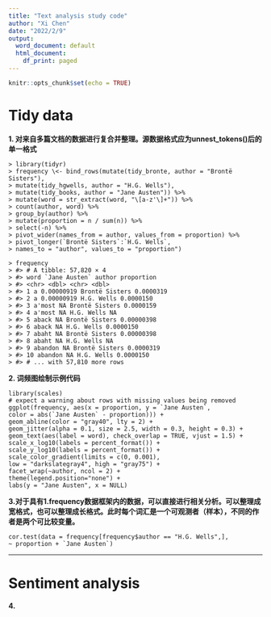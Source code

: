 ```yaml
---
title: "Text analysis study code"
author: "Xi Chen"
date: "2022/2/9"
output:
  word_document: default
  html_document:
    df_print: paged
---
```


```r
knitr::opts_chunk$set(echo = TRUE)
```

# Tidy data

**1. 对来自多篇文档的数据进行复合并整理。源数据格式应为unnest_tokens()后的单一格式**

```
> library(tidyr)
> frequency \<- bind_rows(mutate(tidy_bronte, author = "Brontë Sisters"),
> mutate(tidy_hgwells, author = "H.G. Wells"),
> mutate(tidy_books, author = "Jane Austen")) %>%
> mutate(word = str_extract(word, "\[a-z'\]+")) %>%
> count(author, word) %>%
> group_by(author) %>%
> mutate(proportion = n / sum(n)) %>%
> select(-n) %>%
> pivot_wider(names_from = author, values_from = proportion) %>%
> pivot_longer(`Brontë Sisters`:`H.G. Wells`,
> names_to = "author", values_to = "proportion")

> frequency
> #> # A tibble: 57,820 × 4
> #> word `Jane Austen` author proportion
> #> <chr> <dbl> <chr> <dbl>
> #> 1 a 0.00000919 Brontë Sisters 0.0000319
> #> 2 a 0.00000919 H.G. Wells 0.0000150
> #> 3 a'most NA Brontë Sisters 0.0000159
> #> 4 a'most NA H.G. Wells NA
> #> 5 aback NA Brontë Sisters 0.00000398
> #> 6 aback NA H.G. Wells 0.0000150
> #> 7 abaht NA Brontë Sisters 0.00000398
> #> 8 abaht NA H.G. Wells NA
> #> 9 abandon NA Brontë Sisters 0.0000319
> #> 10 abandon NA H.G. Wells 0.0000150
> #> # ... with 57,810 more rows
```

**2. 词频图绘制示例代码**

```
library(scales)  
# expect a warning about rows with missing values being removed  
ggplot(frequency, aes(x = proportion, y = `Jane Austen`,  
color = abs(`Jane Austen` - proportion))) +  
geom_abline(color = "gray40", lty = 2) +  
geom_jitter(alpha = 0.1, size = 2.5, width = 0.3, height = 0.3) +  
geom_text(aes(label = word), check_overlap = TRUE, vjust = 1.5) +  
scale_x_log10(labels = percent_format()) +  
scale_y_log10(labels = percent_format()) +  
scale_color_gradient(limits = c(0, 0.001),  
low = "darkslategray4", high = "gray75") +  
facet_wrap(~author, ncol = 2) +  
theme(legend.position="none") +  
labs(y = "Jane Austen", x = NULL) 
```

**3.对于具有1.frequency数据框架内的数据，可以直接进行相关分析。可以整理成宽格式，也可以整理成长格式。此时每个词汇是一个可观测者（样本），不同的作者是两个可比较变量。**  

```
cor.test(data = frequency[frequency$author == "H.G. Wells",],  
~ proportion + `Jane Austen`)  
```
---

# Sentiment analysis

**4.**
